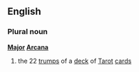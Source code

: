 ==English==
===Plural noun===
{{wikipedia}}
'''[[major|Major]] [[Arcana]]'''<!--what capitalisations are correct for "Arcana"?-->

# the 22 [[trump]]s of a [[deck]] of [[Tarot]] [[card]]s
{{seeCites}}